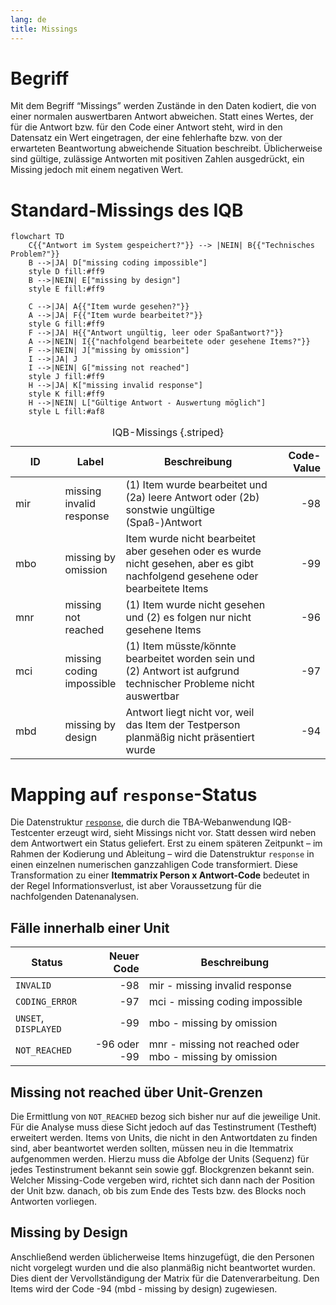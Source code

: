 ```yaml
---
lang: de
title: Missings
---
```


# Begriff

Mit dem Begriff "Missings" werden Zustände in den Daten kodiert, die von einer normalen auswertbaren Antwort abweichen. Statt eines Wertes, der für die Antwort bzw. für den Code einer Antwort steht, wird in den Datensatz ein Wert eingetragen, der eine fehlerhafte bzw. von der erwarteten Beantwortung abweichende Situation beschreibt. Üblicherweise sind gültige, zulässige Antworten mit positiven Zahlen ausgedrückt, ein Missing jedoch mit einem negativen Wert.

# Standard-Missings des IQB

```mermaid
flowchart TD
    C{{"Antwort im System gespeichert?"}} --> |NEIN| B{{"Technisches Problem?"}}
    B -->|JA| D["missing coding impossible"]
    style D fill:#ff9
    B -->|NEIN| E["missing by design"]
    style E fill:#ff9

    C -->|JA| A{{"Item wurde gesehen?"}}
    A -->|JA| F{{"Item wurde bearbeitet?"}}
    style G fill:#ff9
    F -->|JA| H{{"Antwort ungültig, leer oder Spaßantwort?"}}
    A -->|NEIN| I{{"nachfolgend bearbeitete oder gesehene Items?"}}
    F -->|NEIN| J["missing by omission"]
    I -->|JA| J
    I -->|NEIN| G["missing not reached"]
    style J fill:#ff9
    H -->|JA| K["missing invalid response"]
    style K fill:#ff9
    H -->|NEIN| L["Gültige Antwort - Auswertung möglich"]
    style L fill:#af8
```

| ID | Label | Beschreibung | Code-Value |
|---|---|---------|--:|
| mir | missing invalid response | (1) Item wurde bearbeitet und (2a) leere Antwort oder (2b) sonstwie ungültige (Spaß-)Antwort | -98 |
| mbo | missing by omission | Item wurde nicht bearbeitet aber gesehen oder es wurde nicht gesehen, aber es gibt nachfolgend gesehene oder bearbeitete Items | -99 |
| mnr | missing not reached | (1) Item wurde nicht gesehen und (2) es folgen nur nicht gesehene Items | -96 |
| mci | missing coding impossible | (1) Item müsste/könnte bearbeitet worden sein und (2) Antwort ist aufgrund technischer Probleme nicht auswertbar | -97 |
| mbd | missing by design | Antwort liegt nicht vor, weil das Item der Testperson planmäßig nicht präsentiert wurde | -94 |

: IQB-Missings {.striped}

# Mapping auf `response`-Status

Die Datenstruktur [`response`](response.qmd), die durch die TBA-Webanwendung IQB-Testcenter erzeugt wird, sieht Missings nicht vor. Statt dessen wird neben dem Antwortwert ein Status geliefert. Erst zu einem späteren Zeitpunkt -- im Rahmen der Kodierung und Ableitung -- wird die Datenstruktur `response` in einen einzelnen numerischen ganzzahligen Code transformiert. Diese Transformation zu einer **Itemmatrix Person x Antwort-Code** bedeutet in der Regel Informationsverlust, ist aber Voraussetzung für die nachfolgenden Datenanalysen.

## Fälle innerhalb einer Unit

| Status | Neuer Code | Beschreibung |
|-----|---:|------------|
| `INVALID` | -98 | mir - missing invalid response |
| `CODING_ERROR` | -97 | mci - missing coding impossible |
| `UNSET`, `DISPLAYED` | -99 | mbo - missing by omission |
| `NOT_REACHED` | -96 oder -99 | mnr - missing not reached oder mbo - missing by omission |


## Missing not reached über Unit-Grenzen

Die Ermittlung von `NOT_REACHED` bezog sich bisher nur auf die jeweilige Unit. Für die Analyse muss diese Sicht jedoch auf das Testinstrument (Testheft) erweitert werden. Items von Units, die nicht in den Antwortdaten zu finden sind, aber beantwortet werden sollten, müssen neu in die Itemmatrix aufgenommen werden. Hierzu muss die Abfolge der Units (Sequenz) für jedes Testinstrument bekannt sein sowie ggf. Blockgrenzen bekannt sein. Welcher Missing-Code vergeben wird, richtet sich dann nach der Position der Unit bzw. danach, ob bis zum Ende des Tests bzw. des Blocks noch Antworten vorliegen.

## Missing by Design

Anschließend werden üblicherweise Items hinzugefügt, die den Personen nicht vorgelegt wurden und die also planmäßig nicht beantwortet wurden. Dies dient der Vervollständigung der Matrix für die Datenverarbeitung. Den Items wird der Code -94 (mbd - missing by design) zugewiesen.
